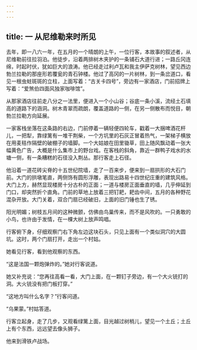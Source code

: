```yaml
---
---
---
```

title: 一 从尼维勒来时所见
---





去年，即一八六一年，在五月的一个晴朗的上午，一位行客，本故事的叙述者，从尼维勒前往拉羽泊。他徒步，沿着两排树木夹护的一条铺石大道行进；一路丘冈连绵，时起时伏，犹如巨大的浪涛。他已经走过利卢瓦和我主伊萨克树林，望见西边勃兰拉勒的那座形若覆瓮的青石钟楼。他过了高冈的一片树林，到一条岔道口，看见一根虫蛀斑斑的立柱，上面写着：“古关卡四号”，旁边有一家酒店，门前招牌上写着：“爱煞伯四面风独家咖啡馆”。

从那家酒店往前走八分之一法里，便进入一个小山谷；谷底一条小溪，流经土石填高的道路下的涵洞。树木青翠而疏朗，覆盖道路的一侧，在另一侧散布而悦目，朝勃兰拉勒方向延展。

一家客栈坐落在这条路的右边，门前停着一辆轻便四轮车，戳着一大捆啤酒花杆儿，一把犁，靠绿篱有一堆干荆柴，一个方坑里的石灰正冒着热气，一架梯子横放在用麦秸作隔壁的破棚子的墙脚。一个大姑娘在田里锄草，田上随风飘动着一张大幅黄色广告，大概是什么集市上的野台戏。在客栈的斜角，靠近一群鸭子戏水的水塘一侧，有一条糟糕的石径没入荆丛。那行客走上石径。

他沿着一道花砖尖脊的十五世纪院墙，走了一百来步，便来到一扇拱形的大石门前。大门的拱墩笔直，两侧饰有圆形浮雕，表现出路易十四世纪庄重的建筑风格。大门上方，赫然显现楼房十分古朴的正面；一道与楼房正面垂直的墙，几乎伸延到门口，却突然折个直角。门前的草地上放着三把钉耙，耙齿中间，五月的各种野花混杂开放。大门关着，双合门扇已经破旧，上面的旧门锤也生了锈。

阳光明媚；树枝五月间的这种微颤，仿佛由鸟巢传来，而不是风吹的。一只勇敢的小鸟，也许由于发情，在一棵大树上放声鸣唱。

行客俯下身，仔细观察门右下角左边这块石头，只见上面有一个类似洞穴的大圆坑。这时，两个门扇打开，走出一个村姑。

她看见行客，看到他观察的东西。

“这是法国一颗炮弹炸的。”她对行客说道。

她又补充说：“您再往高看一看，大门上面，在一颗钉子旁边，有一个大火铳打的洞。大火铳没有把门板打穿。”

“这地方叫什么名字？”行客问道。

“乌果蒙。”村姑答道。

行客立起身，走了几步，又观看绿篱上面，目光越过树梢儿，望见一个土丘；土丘上有个东西，远远望去像头狮子。

他来到滑铁卢战场。